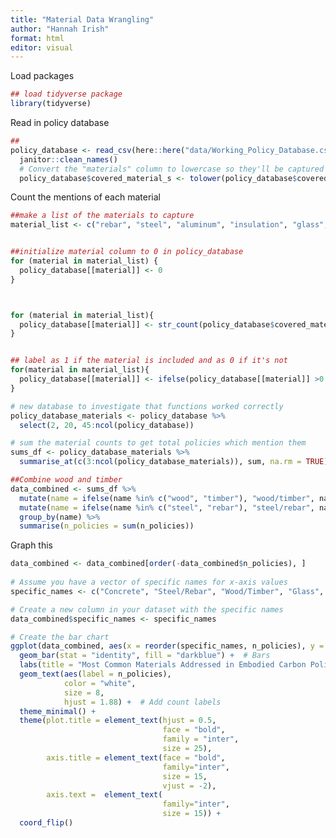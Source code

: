 ```yaml
---
title: "Material Data Wrangling"
author: "Hannah Irish"
format: html
editor: visual
---
```


Load packages

```r

## load tidyverse package 
library(tidyverse)


```

Read in policy database

```r

##
policy_database <- read_csv(here::here("data/Working_Policy_Database.csv")) %>%
  janitor::clean_names()
  # Convert the "materials" column to lowercase so they'll be captured appropriately
  policy_database$covered_material_s <- tolower(policy_database$covered_material_s)

```

Count the mentions of each material

```r

##make a list of the materials to capture 
material_list <- c("rebar", "steel", "aluminum", "insulation", "glass", "concrete", "cement", "asphalt", "wood", "timber")


##initialize material column to 0 in policy_database
for (material in material_list) {
  policy_database[[material]] <- 0
}



for (material in material_list){
  policy_database[[material]] <- str_count(policy_database$covered_material_s, material)
}


## label as 1 if the material is included and as 0 if it's not
for(material in material_list){
  policy_database[[material]] <- ifelse(policy_database[[material]] >0 ,1,0)
}

# new database to investigate that functions worked correctly
policy_database_materials <- policy_database %>%
  select(2, 20, 45:ncol(policy_database)) 

# sum the material counts to get total policies which mention them
sums_df <- policy_database_materials %>%
  summarise_at(c(3:ncol(policy_database_materials)), sum, na.rm = TRUE) %>% pivot_longer(., cols=everything(), values_to="n_policies") 

##Combine wood and timber
data_combined <- sums_df %>%
  mutate(name = ifelse(name %in% c("wood", "timber"), "wood/timber", name)) %>%
  mutate(name = ifelse(name %in% c("steel", "rebar"), "steel/rebar", name)) %>%
  group_by(name) %>%
  summarise(n_policies = sum(n_policies))

```

Graph this

```r

data_combined <- data_combined[order(-data_combined$n_policies), ]
  
# Assume you have a vector of specific names for x-axis values
specific_names <- c("Concrete", "Steel/Rebar", "Wood/Timber", "Glass", "Insulation", "Cement", "Asphalt", "Aluminum")

# Create a new column in your dataset with the specific names
data_combined$specific_names <- specific_names

# Create the bar chart
ggplot(data_combined, aes(x = reorder(specific_names, n_policies), y = n_policies)) +
  geom_bar(stat = "identity", fill = "darkblue") +  # Bars
  labs(title = "Most Common Materials Addressed in Embodied Carbon Policies", x = "", y = "Number of Policies Addressing Material") +  # Add labels and titles
  geom_text(aes(label = n_policies),  
            color = "white",
            size = 8,
            hjust = 1.88) +  # Add count labels
  theme_minimal() +
  theme(plot.title = element_text(hjust = 0.5,
                                  face = "bold",
                                  family = "inter",
                                  size = 25),
        axis.title = element_text(face = "bold",
                                  family="inter",
                                  size = 15,
                                  vjust = -2),
        axis.text =  element_text(
                                  family="inter",
                                  size = 15)) +
  coord_flip()


```
